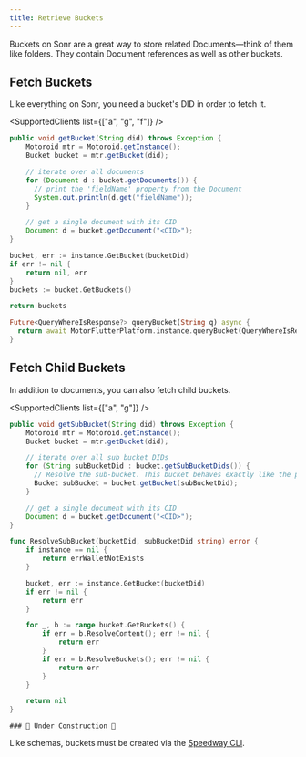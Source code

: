 ```yaml
---
title: Retrieve Buckets
---
```



<APIButton href="/api/bucket" label="Bucket API" type="info" />

Buckets on Sonr are a great way to store related Documents—think of them like folders. They contain Document references as well as other buckets.

## Fetch Buckets

Like everything on Sonr, you need a bucket's DID in order to fetch it.

<SupportedClients list={["a", "g", "f"]} />
<Tabs groupId="platform">
	<TabItem value="android" label="🤖 Android" default>

```java
public void getBucket(String did) throws Exception {
    Motoroid mtr = Motoroid.getInstance();
    Bucket bucket = mtr.getBucket(did);

    // iterate over all documents
    for (Document d : bucket.getDocuments()) {
      // print the 'fieldName' property from the Document
      System.out.println(d.get("fieldName"));
    }

    // get a single document with its CID
    Document d = bucket.getDocument("<CID>");
}
```

  </TabItem>
  <TabItem value="go" label="🐹 Go">

```go
bucket, err := instance.GetBucket(bucketDid)
if err != nil {
	return nil, err
}
buckets := bucket.GetBuckets()

return buckets

```

  </TabItem>
  <TabItem value="flutter" label="🐦 Flutter">

```dart
Future<QueryWhereIsResponse?> queryBucket(String q) async {
  return await MotorFlutterPlatform.instance.queryBucket(QueryWhereIsRequest(did: q));
}
```

  </TabItem>
</Tabs>

## Fetch Child Buckets

In addition to documents, you can also fetch child buckets.

<SupportedClients list={["a", "g"]} />

<Tabs groupId="platform">
	<TabItem value="android" label="🤖 Android" default>

```java
public void getSubBucket(String did) throws Exception {
    Motoroid mtr = Motoroid.getInstance();
    Bucket bucket = mtr.getBucket(did);

    // iterate over all sub bucket DIDs
    for (String subBucketDid : bucket.getSubBucketDids()) {
      // Resolve the sub-bucket. This bucket behaves exactly like the parent it came from
      Bucket subBucket = bucket.getBucket(subBucketDid);
    }

    // get a single document with its CID
    Document d = bucket.getDocument("<CID>");
}
```

  </TabItem>
  <TabItem value="go" label="🐹 Go">

```go
func ResolveSubBucket(bucketDid, subBucketDid string) error {
	if instance == nil {
		return errWalletNotExists
	}

	bucket, err := instance.GetBucket(bucketDid)
	if err != nil {
		return err
	}

	for _, b := range bucket.GetBuckets() {
		if err = b.ResolveContent(); err != nil {
			return err
		}
		if err = b.ResolveBuckets(); err != nil {
			return err
		}
	}

	return nil
}
```

  </TabItem>
  <TabItem value="flutter" label="🐦 Flutter">

    ### 🚧 Under Construction 🚧

  </TabItem>
</Tabs>

Like schemas, buckets must be created via the [Speedway CLI](#).
